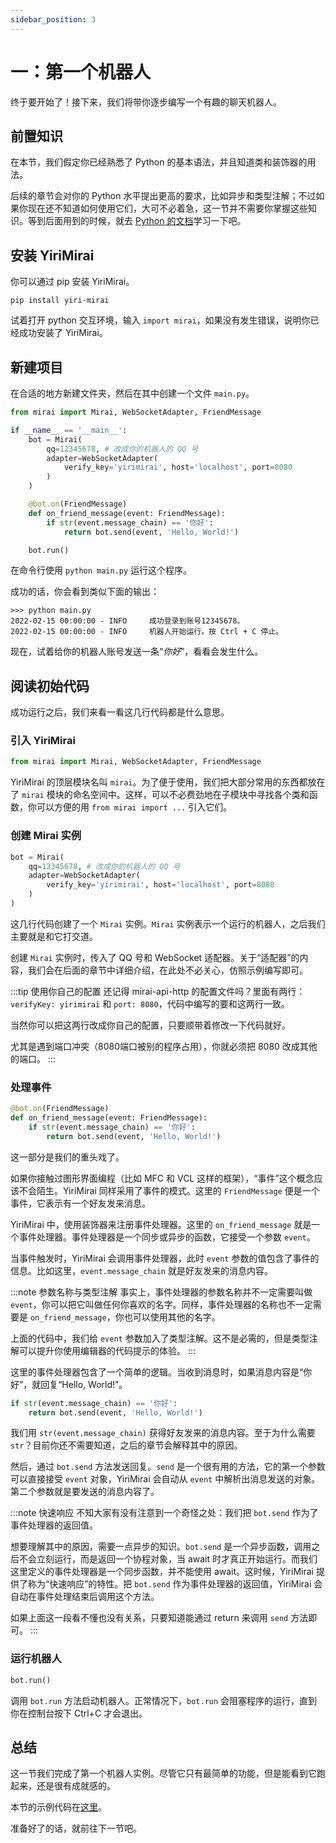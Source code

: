 ```yaml
---
sidebar_position: 3
---
```


# 一：第一个机器人

终于要开始了！接下来，我们将带你逐步编写一个有趣的聊天机器人。

## 前置知识

在本节，我们假定你已经熟悉了 Python 的基本语法，并且知道类和装饰器的用法。

后续的章节会对你的 Python 水平提出更高的要求，比如异步和类型注解；不过如果你现在还不知道如何使用它们，大可不必着急，这一节并不需要你掌握这些知识。等到后面用到的时候，就去 [Python 的文档](https://docs.python.org/zh-cn/3/)学习一下吧。

## 安装 YiriMirai

你可以通过 pip 安装 YiriMirai。

```shell
pip install yiri-mirai
```

试着打开 python 交互环境，输入 `import mirai`，如果没有发生错误，说明你已经成功安装了 YiriMirai。

## 新建项目

在合适的地方新建文件夹，然后在其中创建一个文件 `main.py`。

```python title='main.py'
from mirai import Mirai, WebSocketAdapter, FriendMessage

if __name__ == '__main__':
    bot = Mirai(
        qq=12345678, # 改成你的机器人的 QQ 号
        adapter=WebSocketAdapter(
            verify_key='yirimirai', host='localhost', port=8080
        )
    )

    @bot.on(FriendMessage)
    def on_friend_message(event: FriendMessage):
        if str(event.message_chain) == '你好':
            return bot.send(event, 'Hello, World!')

    bot.run()
```

在命令行使用 `python main.py` 运行这个程序。

成功的话，你会看到类似下面的输出：

```shell
>>> python main.py
2022-02-15 00:00:00 - INFO     成功登录到账号12345678。
2022-02-15 00:00:00 - INFO     机器人开始运行。按 Ctrl + C 停止。
```

现在，试着给你的机器人账号发送一条“*你好*”，看看会发生什么。


<ChatBox>
  <ChatMessage name="忘忧北萱草" msg="你好" />
  <ChatMessage name="Yiri" msg="Hello, World!" />
</ChatBox>


## 阅读初始代码

成功运行之后，我们来看一看这几行代码都是什么意思。

### 引入 YiriMirai

```python
from mirai import Mirai, WebSocketAdapter, FriendMessage
```

YiriMirai 的顶层模块名叫 `mirai`。为了便于使用，我们把大部分常用的东西都放在了 `mirai` 模块的命名空间中。这样，可以不必费劲地在子模块中寻找各个类和函数，你可以方便的用 `from mirai import ...` 引入它们。

### 创建 Mirai 实例

```python
bot = Mirai(
    qq=12345678, # 改成你的机器人的 QQ 号
    adapter=WebSocketAdapter(
        verify_key='yirimirai', host='localhost', port=8080
    )
)
```

这几行代码创建了一个 `Mirai` 实例。`Mirai` 实例表示一个运行的机器人，之后我们主要就是和它打交道。

创建 `Mirai` 实例时，传入了 QQ 号和 WebSocket 适配器。关于“适配器”的内容，我们会在后面的章节中详细介绍，在此处不必关心，仿照示例编写即可。

:::tip 使用你自己的配置
还记得 mirai-api-http 的配置文件吗？里面有两行：`verifyKey: yirimirai` 和 `port: 8080`，代码中编写的要和这两行一致。

当然你可以把这两行改成你自己的配置，只要顺带着修改一下代码就好。

尤其是遇到端口冲突（8080端口被别的程序占用），你就必须把 8080 改成其他的端口。
:::

### 处理事件

```python
@bot.on(FriendMessage)
def on_friend_message(event: FriendMessage):
    if str(event.message_chain) == '你好':
        return bot.send(event, 'Hello, World!')
```

这一部分是我们的重头戏了。

如果你接触过图形界面编程（比如 MFC 和 VCL 这样的框架），“事件”这个概念应该不会陌生。YiriMirai 同样采用了事件的模式。这里的 `FriendMessage` 便是一个事件，它表示有一个好友发来消息。

YiriMirai 中，使用装饰器来注册事件处理器。这里的 `on_friend_message` 就是一个事件处理器。事件处理器是一个同步或异步的函数，它接受一个参数 `event`。

当事件触发时，YiriMirai 会调用事件处理器，此时 `event` 参数的值包含了事件的信息。比如这里，`event.message_chain` 就是好友发来的消息内容。

:::note 参数名称与类型注解
事实上，事件处理器的参数名称并不一定需要叫做 `event`，你可以把它叫做任何你喜欢的名字。同样，事件处理器的名称也不一定需要是 `on_friend_message`，你也可以使用其他的名字。

上面的代码中，我们给 `event` 参数加入了类型注解。这不是必需的，但是类型注解可以提升你使用编辑器的代码提示的体验。
:::

这里的事件处理器包含了一个简单的逻辑。当收到消息时，如果消息内容是“你好”，就回复“Hello, World!”。

```python
if str(event.message_chain) == '你好':
    return bot.send(event, 'Hello, World!')
```

我们用 `str(event.message_chain)` 获得好友发来的消息内容。至于为什么需要 `str`？目前你还不需要知道，之后的章节会解释其中的原因。

然后，通过 `bot.send` 方法发送回复。`send` 是一个很有用的方法，它的第一个参数可以直接接受 `event` 对象，YiriMirai 会自动从 `event` 中解析出消息发送的对象。第二个参数就是要发送的消息内容了。

:::note 快速响应
不知大家有没有注意到一个奇怪之处：我们把 `bot.send` 作为了事件处理器的返回值。

想要理解其中的原因，需要一点异步的知识。`bot.send` 是一个异步函数，调用之后不会立刻运行，而是返回一个协程对象，当 await 时才真正开始运行。而我们这里定义的事件处理器是一个同步函数，并不能使用 await。这时候，YiriMirai 提供了称为“快速响应”的特性。把 `bot.send` 作为事件处理器的返回值，YiriMirai 会自动在事件处理结束后调用这个方法。

如果上面这一段看不懂也没有关系，只要知道能通过 return 来调用 `send` 方法即可。
:::

### 运行机器人

```python
bot.run()
```

调用 `bot.run` 方法启动机器人。正常情况下，`bot.run` 会阻塞程序的运行，直到你在控制台按下 Ctrl+C 才会退出。

## 总结

这一节我们完成了第一个机器人实例。尽管它只有最简单的功能，但是能看到它跑起来，还是很有成就感的。

本节的示例代码在[这里](/examples/01.md)。

准备好了的话，就前往下一节吧。